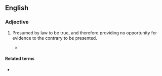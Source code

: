 ==English==

===Adjective===
{{en-adj}}
# {{lb|en|legal}} Presumed by law to be true, and therefore providing no opportunity for evidence to the contrary to be presented.
#* {{quote-text|lang=en|year=1906|author=Richard Henslowe Wellington|title=The King's Coroner|page=61|passage=A child under seven years of age is '''conclusively presumed''' to be incapable of either murder or manslaughter (''presumptio juris et de jure''), no evidence of capacity being admissible.}}

====Related terms====
* {{l|en|conclusive presumption}}